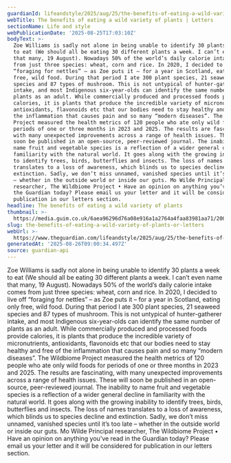 ```yaml
---
guardianId: lifeandstyle/2025/aug/25/the-benefits-of-eating-a-wild-variety-of-plants
webTitle: The benefits of eating a wild variety of plants | Letters
sectionName: Life and style
webPublicationDate: '2025-08-25T17:03:10Z'
bodyText: >-
  Zoe Williams is sadly not alone in being unable to identify 30 plants a week
  to eat (We should all be eating 30 different plants a week. I can’t even name
  that many, 19 August). Nowadays 50% of the world’s daily calorie intake comes
  from just three species: wheat, corn and rice. In 2020, I decided to live off
  “foraging for nettles” – as Zoe puts it – for a year in Scotland, eating only
  free, wild food. During that period I ate 300 plant species, 21 seaweed
  species and 87 types of mushroom. This is not untypical of hunter-gatherer
  intake, and most Indigenous six-year-olds can identify the same number of
  plants as an adult. While commercially produced and processed foods provide
  calories, it is plants that produce the incredible variety of micronutrients,
  antioxidants, flavonoids etc that our bodies need to stay healthy and free of
  the inflammation that causes pain and so many “modern diseases”. The Wildbiome
  Project measured the health metrics of 120 people who ate only wild foods for
  periods of one or three months in 2023 and 2025. The results are fascinating,
  with many unexpected improvements across a range of health issues. These will
  soon be published in an open-source, peer-reviewed journal. The inability to
  name fruit and vegetable species is a reflection of a wider general decline in
  familiarity with the natural world. It goes along with the growing inability
  to identify trees, birds, butterflies and insects. The loss of names
  translates to a loss of awareness, which blinds us to species decline and
  extinction. Sadly, we don’t miss unnamed, vanished species until it’s too late
  – whether in the outside world or inside our guts. Mo Wilde Principal
  researcher, The Wildbiome Project • Have an opinion on anything you’ve read in
  the Guardian today? Please email us your letter and it will be considered for
  publication in our letters section.
headline: The benefits of eating a wild variety of plants
thumbnail: >-
  https://media.guim.co.uk/6aea96296d76a08e916a1a2764a4faa83981aa71/200_9_1060_848/500.jpg
slug: the-benefits-of-eating-a-wild-variety-of-plants-or-letters
webUrl: >-
  https://www.theguardian.com/lifeandstyle/2025/aug/25/the-benefits-of-eating-a-wild-variety-of-plants
generatedAt: '2025-08-26T09:00:34.497Z'
source: guardian-api
---
```

Zoe Williams is sadly not alone in being unable to identify 30 plants a week to eat (We should all be eating 30 different plants a week. I can’t even name that many, 19 August). Nowadays 50% of the world’s daily calorie intake comes from just three species: wheat, corn and rice. In 2020, I decided to live off “foraging for nettles” – as Zoe puts it – for a year in Scotland, eating only free, wild food. During that period I ate 300 plant species, 21 seaweed species and 87 types of mushroom. This is not untypical of hunter-gatherer intake, and most Indigenous six-year-olds can identify the same number of plants as an adult. While commercially produced and processed foods provide calories, it is plants that produce the incredible variety of micronutrients, antioxidants, flavonoids etc that our bodies need to stay healthy and free of the inflammation that causes pain and so many “modern diseases”. The Wildbiome Project measured the health metrics of 120 people who ate only wild foods for periods of one or three months in 2023 and 2025. The results are fascinating, with many unexpected improvements across a range of health issues. These will soon be published in an open-source, peer-reviewed journal. The inability to name fruit and vegetable species is a reflection of a wider general decline in familiarity with the natural world. It goes along with the growing inability to identify trees, birds, butterflies and insects. The loss of names translates to a loss of awareness, which blinds us to species decline and extinction. Sadly, we don’t miss unnamed, vanished species until it’s too late – whether in the outside world or inside our guts. Mo Wilde Principal researcher, The Wildbiome Project • Have an opinion on anything you’ve read in the Guardian today? Please email us your letter and it will be considered for publication in our letters section.

